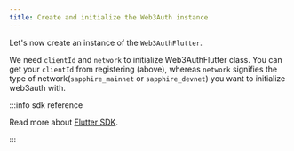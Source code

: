 ```yaml
---
title: Create and initialize the Web3Auth instance
---
```


Let's now create an instance of the `Web3AuthFlutter`.

We need `clientId` and `network` to initialize Web3AuthFlutter class. You can get your `clientId`
from registering (above), whereas `network` signifies the type of network(`sapphire_mainnet` or
`sapphire_devnet`) you want to initialize web3auth with.

:::info sdk reference

Read more about [Flutter SDK](/sdk/mobile/pnp/flutter).

:::
